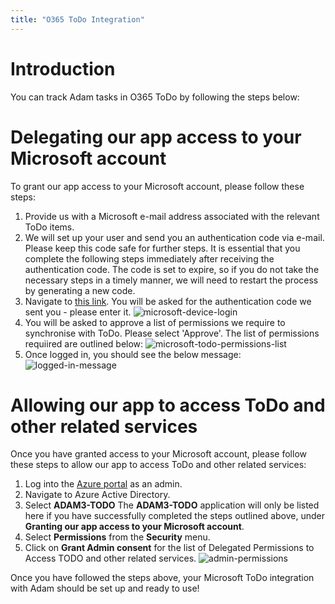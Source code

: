 ```yaml
---
title: "O365 ToDo Integration"
---
```


# Introduction
You can track Adam tasks in O365 ToDo by following the steps below:

# Delegating our app access to your Microsoft account

To grant our app access to your Microsoft account, please follow these steps:

1. Provide us with a Microsoft e-mail address associated with the relevant ToDo items.
2. We will set up your user and send you an authentication code via e-mail. Please keep this code safe for further steps. 
<Warning> It is essential that you complete the following steps immediately after receiving the authentication code. The code is set to expire, so if you do not take the necessary steps in a timely manner, we will need to restart the process by generating a new code.</Warning>
3. Navigate to [this link](https://microsoft.com/devicelogin). You will be asked for the authentication code we sent you - please enter it.
![microsoft-device-login](/images/microsoft_todo/1.png)
4. You will be asked to approve a list of permissions we require to synchronise with ToDo. Please select 'Approve'. The list of permissions requiired are outlined below:
![microsoft-todo-permissions-list](/images/microsoft_todo/2.png)
5. Once logged in, you should see the below message:
![logged-in-message](/images/microsoft_todo/3.png)

# Allowing our app to access ToDo and other related services

Once you have granted access to your Microsoft account, please follow these steps to allow our app to access ToDo and other related services:

1. Log into the [Azure portal](https://portal.azure.com/) as an admin.
2. Navigate to Azure Active Directory.
3. Select **ADAM3-TODO**
<Note> The **ADAM3-TODO** application will only be listed here if you have successfully completed the steps outlined above, under **Granting our app access to your Microsoft account**. </Note>
4. Select **Permissions** from the **Security** menu.
5. Click on **Grant Admin consent** for the list of Delegated Permissions to Access TODO and other related services.
![admin-permissions](/images/microsoft_todo/4.png)

Once you have followed the steps above, your Microsoft ToDo integration with Adam should be set up and ready to use!
